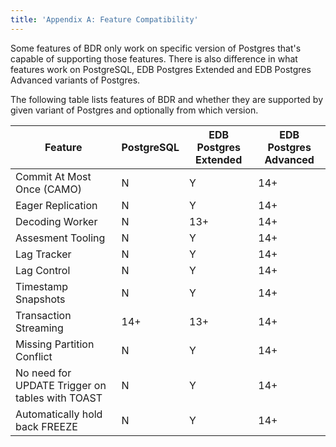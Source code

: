 ```yaml
---
title: 'Appendix A: Feature Compatibility'
---
```


Some features of BDR only work on specific version of Postgres that's capable of
supporting those features. There is also difference in what features work on
PostgreSQL, EDB Postgres Extended and EDB Postgres Advanced variants of Postgres.

The following table lists features of BDR and whether they are supported by
given variant of Postgres and optionally from which version.

| Feature                                         | PostgreSQL | EDB Postgres Extended | EDB Postgres Advanced |
| ----------------------------------------------- | ---------- | --------------------- | --------------------- |
| Commit At Most Once (CAMO)                      | N          | Y                     | 14+                   |
| Eager Replication                               | N          | Y                     | 14+                   |
| Decoding Worker                                 | N          | 13+                   | 14+                   |
| Assesment Tooling                               | N          | Y                     | 14+                   |
| Lag Tracker                                     | N          | Y                     | 14+                   |
| Lag Control                                     | N          | Y                     | 14+                   |
| Timestamp Snapshots                             | N          | Y                     | 14+                   |
| Transaction Streaming                           | 14+        | 13+                   | 14+                   |
| Missing Partition Conflict                      | N          | Y                     | 14+                   |
| No need for UPDATE Trigger on tables with TOAST | N          | Y                     | 14+                   |
| Automatically hold back FREEZE                  | N          | Y                     | 14+                   |
